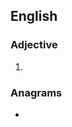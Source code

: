 ==English==

===Adjective===
{{head|en|adjective comparative form}}

# {{en-comparative of|worthy}}

===Anagrams===
* {{anagrams|en|a=ehiorrtw|worrieth}}